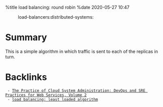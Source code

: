 %title load balancing: round robin
%date 2020-05-27 10:47

:load-balancers:distributed-systems:

= Summary =

This is a simple algorithm in which traffic is sent to each of the replicas in turn.

= Backlinks =
  - [[69|The Practice of Cloud System Administration: DevOps and SRE Practices for Web Services, Volume 2]]
  - [[71|load balancing: least loaded algorithm]]
